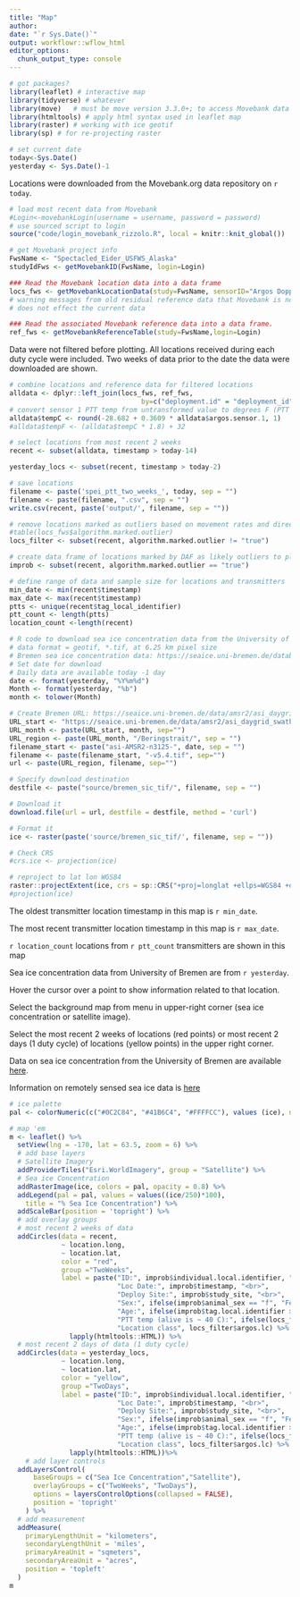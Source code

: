 ```yaml
---
title: "Map"
author: 
date: "`r Sys.Date()`"
output: workflowr::wflow_html
editor_options:
  chunk_output_type: console
---
```


```r
# got packages?
library(leaflet) # interactive map
library(tidyverse) # whatever
library(move)   # must be move version 3.3.0+; to access Movebank data
library(htmltools) # apply html syntax used in leaflet map
library(raster) # working with ice geotif
library(sp) # for re-projecting raster 

# set current date
today<-Sys.Date()
yesterday <- Sys.Date()-1
```

Locations were downloaded from the Movebank.org data repository on `r today`.
```r
# load most recent data from Movebank
#Login<-movebankLogin(username = username, password = password) 
# use sourced script to login
source("code/login_movebank_rizzolo.R", local = knitr::knit_global())

# get Movebank project info
FwsName <- "Spectacled_Eider_USFWS_Alaska"
studyIdFws <- getMovebankID(FwsName, login=Login)

### Read the Movebank location data into a data frame
locs_fws <- getMovebankLocationData(study=FwsName, sensorID="Argos Doppler Shift", login=Login, includeOutliers=TRUE)
# warning messages from old residual reference data that Movebank is not deleting with each new ref data upload, for some reason
# does not effect the current data

### Read the associated Movebank reference data into a data frame.
ref_fws <- getMovebankReferenceTable(study=FwsName,login=Login)

```

Data were not filtered before plotting. All locations received during each duty cycle were included. Two weeks of data prior to the date the data were downloaded are shown.
```r
# combine locations and reference data for filtered locations
alldata <- dplyr::left_join(locs_fws, ref_fws,
                                 by=c("deployment.id" = "deployment_id", "sensor.type.id" = "sensor_type_id"))
# convert sensor 1 PTT temp from untransformed value to degrees F (PTT temps will be displayed in map)
alldata$tempC <- round(-28.682 + 0.3609 * alldata$argos.sensor.1, 1)
#alldata$tempF <- (alldata$tempC * 1.8) + 32

# select locations from most recent 2 weeks
recent <- subset(alldata, timestamp > today-14)

yesterday_locs <- subset(recent, timestamp > today-2)

# save locations
filename <- paste('spei_ptt_two_weeks_', today, sep = "")
filename <- paste(filename, ".csv", sep = "")
write.csv(recent, paste('output/', filename, sep = ""))

# remove locations marked as outliers based on movement rates and directions using Douglas Argos Filter, which is run in Movebank
#table(locs_fws$algorithm.marked.outlier)
locs_filter <- subset(recent, algorithm.marked.outlier != "true")

# create data frame of locations marked by DAF as likely outliers to plot along with filtered locations
improb <- subset(recent, algorithm.marked.outlier == "true")

# define range of data and sample size for locations and transmitters
min_date <- min(recent$timestamp)
max_date <- max(recent$timestamp)
ptts <- unique(recent$tag_local_identifier)
ptt_count <- length(ptts)
location_count <-length(recent) 
```


```r
# R code to download sea ice concentration data from the University of Bremen
# data format = geotif, *.tif, at 6.25 km pixel size
# Bremen sea ice concentration data: https://seaice.uni-bremen.de/databrowser/#p=sic
# Set date for download 
# Daily data are available today -1 day
date <- format(yesterday, "%Y%m%d")
Month <- format(yesterday, "%b")
month <- tolower(Month)

# Create Bremen URL: https://seaice.uni-bremen.de/data/amsr2/asi_daygrid_swath/n3125/2023/jan/[REGION]/asi-AMSR2-n3125-[DATE]-v5.4.tif
URL_start <- "https://seaice.uni-bremen.de/data/amsr2/asi_daygrid_swath/n3125/2023/" 
URL_month <- paste(URL_start, month, sep="")
URL_region <- paste(URL_month, "/Beringstrait/", sep = "")
filename_start <- paste("asi-AMSR2-n3125-", date, sep = "")
filename <- paste(filename_start, "-v5.4.tif", sep="")
url <- paste(URL_region, filename, sep="")

# Specify download destination 
destfile <- paste("source/bremen_sic_tif/", filename, sep = "")

# Download it
download.file(url = url, destfile = destfile, method = 'curl')

# Format it
ice <- raster(paste('source/bremen_sic_tif/', filename, sep = ""))

# Check CRS
#crs.ice <- projection(ice)

# reproject to lat lon WGS84
raster::projectExtent(ice, crs = sp::CRS("+proj=longlat +ellps=WGS84 +datum=WGS84 +no_defs"))
#projection(ice)

```
The oldest transmitter location timestamp in this map is `r min_date`.

The most recent transmitter location timestamp in this map is `r max_date`.

`r location_count` locations from `r ptt_count` transmitters are shown in this map

Sea ice concentration data from University of Bremen are from `r yesterday`.

Hover the cursor over a point to show information related to that location. 

Select the background map from menu in upper-right corner (sea ice concentration or satellite image).

Select the most recent 2 weeks of locations (red points) or most recent 2 days (1 duty cycle) of locations (yellow points) in the upper right corner.

Data on sea ice concentration from the University of Bremen are available [here](https://seaice.uni-bremen.de/data/amsr2/today/Beringstrait_AMSR2_visual.png).

Information on remotely sensed sea ice data is [here](https://seaice.uni-bremen.de/fileadmin/user_upload/ASIuserguide.pdf)

```r
# ice palette
pal <- colorNumeric(c("#0C2C84", "#41B6C4", "#FFFFCC"), values (ice), na.color = "#FFFFCC")

# map 'em
m <- leaflet() %>%
  setView(lng = -170, lat = 63.5, zoom = 6) %>%
  # add base layers
  # Satellite Imagery
  addProviderTiles("Esri.WorldImagery", group = "Satellite") %>%
  # Sea ice Concentration
  addRasterImage(ice, colors = pal, opacity = 0.8) %>% 
  addLegend(pal = pal, values = values((ice/250)*100),
    title = "% Sea Ice Concentration") %>% 
  addScaleBar(position = 'topright') %>%
  # add overlay groups
  # most recent 2 weeks of data
  addCircles(data = recent,
             ~ location.long,
             ~ location.lat,
             color = "red",
             group ="TwoWeeks",
             label = paste("ID:", improb$individual.local.identifier, "<br>",
                           "Loc Date:", improb$timestamp, "<br>",
                           "Deploy Site:", improb$study_site, "<br>",
                           "Sex:", ifelse(improb$animal_sex == "f", "Female", "Male"), "<br>",
                           "Age:", ifelse(improb$tag.local.identifier > 198000, "Juv", "Adult"), "<br>",
                           "PTT temp (alive is ~ 40 C):", ifelse(locs_filter$argos.sensor.3 != 0, locs_filter$tempC, "NA"), "<br>",
                           "Location class", locs_filter$argos.lc) %>%           
               lapply(htmltools::HTML)) %>% 
  # most recent 2 days of data (1 duty cycle)
  addCircles(data = yesterday_locs,
             ~ location.long,
             ~ location.lat,
             color = "yellow",
             group ="TwoDays",
             label = paste("ID:", improb$individual.local.identifier, "<br>",
                           "Loc Date:", improb$timestamp, "<br>",
                           "Deploy Site:", improb$study_site, "<br>",
                           "Sex:", ifelse(improb$animal_sex == "f", "Female", "Male"), "<br>",
                           "Age:", ifelse(improb$tag.local.identifier > 198000, "Juv", "Adult"), "<br>",
                           "PTT temp (alive is ~ 40 C):", ifelse(locs_filter$argos.sensor.3 != 0, locs_filter$tempC, "NA"), "<br>",
                           "Location class", locs_filter$argos.lc) %>%           
               lapply(htmltools::HTML))%>% 
    # add layer controls
  addLayersControl( 
      baseGroups = c("Sea Ice Concentration","Satellite"),
      overlayGroups = c("TwoWeeks", "TwoDays"),
      options = layersControlOptions(collapsed = FALSE),
      position = 'topright'
    ) %>% 
  # add measurement
  addMeasure(
    primaryLengthUnit = "kilometers",
    secondaryLengthUnit = 'miles',
    primaryAreaUnit = "sqmeters",
    secondaryAreaUnit = "acres",
    position = 'topleft'
  )
m

```

